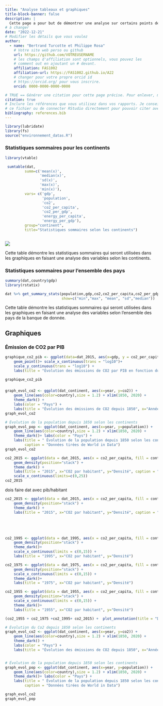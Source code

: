 ```yaml
---
title: "Analyse tableaux et graphiques"
title-block-banner: false
description: | 
  Cette page a pour but de démontrer une analyse sur certains points de la banque de données par l'entremise de tableaux et de graphiques.
# à changer
date: "2022-12-21"
# Modifier les détails que vous voulez
author:
  - name: "Bertrand Turcotte et Philippe Rosa"
    # Votre site web perso ou github
    url: https://github.com/VOTREUSERNAME
    # les champs d'affiliation sont optionnels, vous pouvez les
    # comment out en ajoutant un # devant.
    affiliation: FAS1002
    affiliation-url: https://FAS1002.github.io/A22
    # changer pour votre propre orcid id
    # https://orcid.org/ pour vous inscrire.
    orcid: 0000-0000-0000-0000

# TRUE == Générer une citation pour cette page précise. Pour enlever, mettre false.
citation: true
# Inclure les références que vous utilisez dans vos rapports. Je conseille Zotero pour construire
# ce fichier ou de connecter RStudio directement pour pouvoir citer avec @nom-de-reference.
bibliography: references.bib
---
```


```r
library(lubridate)
library(fs)
source("environnement_datas.R")
```

### Statistiques sommaires pour les continents

```r
library(vtable)

 sumtable(dat,
         summ=c('mean(x)',
                'median(x)',
                'sd(x)',
                'max(x)',
                'min(x)'),
         vars= c('gdp',
                 'population',
                 'co2',
                 'co2_per_capita',
                 'co2_per_gdp',
                 'energy_per_capita',
                 'energy_per_gdp'),
         group="continent",
         title="Statistiques sommaires selon les continents") 
          
```

![](images/paste-1CE1F5FB.png)

Cette table démontre les statistiques sommaires qui seront utilisées dans les graphiques en faisant une analyse des variables selon les continents.

### Statistiques sommaires pour l'ensemble des pays

```r
summary(dat,country$gdp)
library(rstatix)

dat %>% get_summary_stats(population,gdp,co2,co2_per_capita,co2_per_gdp,energy_per_capita,energy_per_gdp,
                          show=c("min","max", "mean", "sd","median"))
```

Cette table démontre les statistiques sommaires qui seront utilisées dans les graphiques en faisant une analyse des variables selon l'ensemble des pays de la banque de donnée.

## Graphiques

### Émission de CO2 par PIB

```r

graphique_co2_pib <- ggplot(data=dat_2015, aes(x=gdp, y = co2_per_capita, color = continent)) +
    geom_point()+ scale_x_continuous(trans = "log10")+
    scale_y_continuous(trans = "log10") +
    labs(title = "Évolution des émissions de CO2 par PIB en fonction du PIB en 2015", x="PIB", y="CO2 par PIB", caption = "Données tirées de World in Data") + theme_dark()

graphique_co2_pib
```

### 

```r
graph_evol_co2 <- ggplot(dat_continent, aes(x=year, y=co2)) +
    geom_line(aes(color=country),size = 1.2) + xlim(1850, 2020) +
    theme_dark() +
    labs(color = "Pays") +
    labs(title = "Évolution des émissions de CO2 depuis 1850", x="Année", y="CO2 (spécifier)")
graph_evol_co2
```

```r
# Évolution de la population depuis 1850 selon les continents
graph_evol_pop <- ggplot(dat_continent, aes(x=year, y=population)) +
    geom_line(aes(color=country),size = 1.2) + xlim(1850, 2020) +
    theme_dark()+ labs(color = "Pays") +
    labs(title = " Évolution de la population depuis 1850 selon les continents", x="Année", y="Population",
         caption = "Données tirées de World in Data")
graph_evol_co2
```

```r

co2_2015 <- ggplot(data = dat_2015, aes(x = co2_per_capita, fill = continent)) +
    geom_density(position="stack") +
    theme_dark() +
    labs(title = "2015", x="CO2 par habitant", y="Densité", caption = "Données tirées de World in Data")+
    scale_x_continuous(limits=c(0,25))
co2_2015
```

dois faire dat avec pib/habitant

```r


co2_2015 <- ggplot(data = dat_2015, aes(x = co2_per_capita, fill = continent)) +
    geom_density(position="stack") +
    theme_dark() +
    labs(title = "2015", x="CO2 par habitant", y="Densité", caption = "Données tirées de World in Data") + scale_x_continuous(limits=c(0,15))





co2_1995 <- ggplot(data = dat_1995, aes(x = co2_per_capita, fill = continent)) + 
    geom_density(position="stack") +
    theme_dark()+
    scale_x_continuous(limits = c(0,15)) +
    labs(title = "1995", x="CO2 par habitant", y="Densité")

co2_1975 <- ggplot(data = dat_1975, aes(x = co2_per_capita, fill = continent)) +
    geom_density(position="stack") +
    scale_x_continuous(limits = c(0,15)) +
    theme_dark()+
    labs(title = "1975", x="CO2 par habitant", y="Densité")

co2_1955 <- ggplot(data = dat_1955, aes(x = co2_per_capita, fill = continent)) +
    geom_density(position="stack") +
    scale_x_continuous(limits = c(0,15)) +
    theme_dark()+
    labs(title = "1955", x="CO2 par habitant", y="Densité")

(co2_1955 + co2_1975 +co2_1995+ co2_2015) +  plot_annotation(title = "Distribution des émissions de CO2 par habitant à chaque 20 ans depuis 1955")
```

```r
# Évolution du Co2 depuis 1850 selon les continents
graph_evol_co2 <- ggplot(dat_continent, aes(x=year, y=co2)) +
    geom_line(aes(color=country),size = 1.2) + xlim(1850, 2020) +
    theme_dark() +
    labs(color = "Pays") +
    labs(title = "Évolution des émissions de CO2 depuis 1850", x="Année", y="CO2 (spécifier)")


# Évolution de la population depuis 1850 selon les continents
graph_evol_pop <- ggplot(dat_continent, aes(x=year, y=population)) +
    geom_line(aes(color=country),size = 1.2) + xlim(1850, 2020) +
    theme_dark()+ labs(color = "Pays") +
    labs(title = " Évolution de la population depuis 1850 selon les continents", x="Année", y="Population",
         caption = "Données tirées de World in Data")

graph_evol_co2  
graph_evol_pop
```
